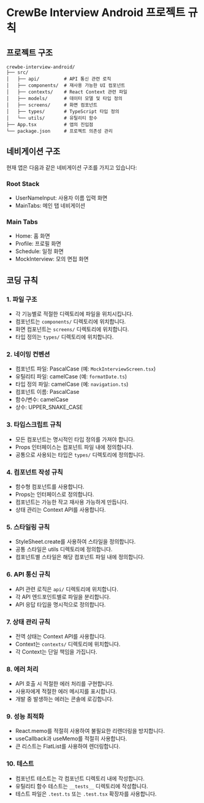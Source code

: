 # CrewBe Interview Android 프로젝트 규칙

## 프로젝트 구조

```
crewbe-interview-android/
├── src/
│   ├── api/         # API 통신 관련 로직
│   ├── components/  # 재사용 가능한 UI 컴포넌트
│   ├── contexts/    # React Context 관련 파일
│   ├── models/      # 데이터 모델 및 타입 정의
│   ├── screens/     # 화면 컴포넌트
│   ├── types/       # TypeScript 타입 정의
│   └── utils/       # 유틸리티 함수
├── App.tsx          # 앱의 진입점
└── package.json     # 프로젝트 의존성 관리
```

## 네비게이션 구조

현재 앱은 다음과 같은 네비게이션 구조를 가지고 있습니다:

### Root Stack
- UserNameInput: 사용자 이름 입력 화면
- MainTabs: 메인 탭 네비게이션

### Main Tabs
- Home: 홈 화면
- Profile: 프로필 화면
- Schedule: 일정 화면
- MockInterview: 모의 면접 화면

## 코딩 규칙

### 1. 파일 구조
- 각 기능별로 적절한 디렉토리에 파일을 위치시킵니다.
- 컴포넌트는 `components/` 디렉토리에 위치합니다.
- 화면 컴포넌트는 `screens/` 디렉토리에 위치합니다.
- 타입 정의는 `types/` 디렉토리에 위치합니다.

### 2. 네이밍 컨벤션
- 컴포넌트 파일: PascalCase (예: `MockInterviewScreen.tsx`)
- 유틸리티 파일: camelCase (예: `formatDate.ts`)
- 타입 정의 파일: camelCase (예: `navigation.ts`)
- 컴포넌트 이름: PascalCase
- 함수/변수: camelCase
- 상수: UPPER_SNAKE_CASE

### 3. 타입스크립트 규칙
- 모든 컴포넌트는 명시적인 타입 정의를 가져야 합니다.
- Props 인터페이스는 컴포넌트 파일 내에 정의합니다.
- 공통으로 사용되는 타입은 `types/` 디렉토리에 정의합니다.

### 4. 컴포넌트 작성 규칙
- 함수형 컴포넌트를 사용합니다.
- Props는 인터페이스로 정의합니다.
- 컴포넌트는 가능한 작고 재사용 가능하게 만듭니다.
- 상태 관리는 Context API를 사용합니다.

### 5. 스타일링 규칙
- StyleSheet.create를 사용하여 스타일을 정의합니다.
- 공통 스타일은 utils 디렉토리에 정의합니다.
- 컴포넌트별 스타일은 해당 컴포넌트 파일 내에 정의합니다.

### 6. API 통신 규칙
- API 관련 로직은 `api/` 디렉토리에 위치합니다.
- 각 API 엔드포인트별로 파일을 분리합니다.
- API 응답 타입을 명시적으로 정의합니다.

### 7. 상태 관리 규칙
- 전역 상태는 Context API를 사용합니다.
- Context는 `contexts/` 디렉토리에 위치합니다.
- 각 Context는 단일 책임을 가집니다.

### 8. 에러 처리
- API 호출 시 적절한 에러 처리를 구현합니다.
- 사용자에게 적절한 에러 메시지를 표시합니다.
- 개발 중 발생하는 에러는 콘솔에 로깅합니다.

### 9. 성능 최적화
- React.memo를 적절히 사용하여 불필요한 리렌더링을 방지합니다.
- useCallback과 useMemo를 적절히 사용합니다.
- 큰 리스트는 FlatList를 사용하여 렌더링합니다.

### 10. 테스트
- 컴포넌트 테스트는 각 컴포넌트 디렉토리 내에 작성합니다.
- 유틸리티 함수 테스트는 `__tests__` 디렉토리에 작성합니다.
- 테스트 파일은 `.test.ts` 또는 `.test.tsx` 확장자를 사용합니다. 